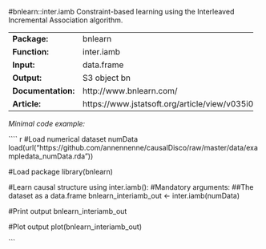 #bnlearn::inter.iamb
Constraint-based learning using the Interleaved Incremental Association algorithm.

-------------------- ------------------------------------------------
**Package:**         bnlearn                                         

**Function:**        inter.iamb                                      

**Input:**           data.frame                                      

**Output:**          S3 object bn                                    

**Documentation:**   http://www.bnlearn.com/                         

**Article:**         https://www.jstatsoft.org/article/view/v035i03  
-------------------- ------------------------------------------------




*Minimal code example:*

```` {r, eval = FALSE}
#Load numerical dataset numData
load(url("https://github.com/annennenne/causalDisco/raw/master/data/exampledata_numData.rda"))

#Load package
library(bnlearn)

#Learn causal structure using inter.iamb():
#Mandatory arguments: 
##The dataset as a data.frame
bnlearn_interiamb_out <- inter.iamb(numData)

#Print output
bnlearn_interiamb_out

#Plot output
plot(bnlearn_interiamb_out)

```
